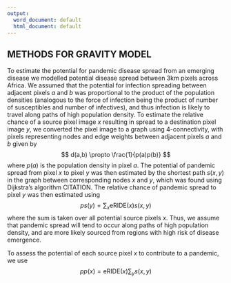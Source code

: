 ```yaml
---
output:
  word_document: default
  html_document: default
---
```

## METHODS FOR GRAVITY MODEL

To estimate the potential for pandemic disease spread from an emerging disease we modelled potential disease spread between 3km pixels across Africa. We assumed that the potential for infection spreading between adjacent pixels $a$ and $b$ was proportional to the product of the population densities (analogous to the force of infection being the product of number of susceptibles and number of infectives), and thus infection is likely to travel along paths of high population density. To estimate the relative chance of a source pixel image $x$ resulting in spread to a destination pixel image $y$, we converted the pixel image to a graph using 4-connectivity, with pixels representing nodes and edge weights between adjacent pixels $a$ and $b$ given by
$$
d(a,b) \propto \frac{1}{p(a)p(b)}
$$
where $p(a)$ is the population density in pixel $a$. The potential of pandemic spread from pixel $x$ to pixel $y$ was then estimated by the shortest path $s(x,y)$ in the graph between corresponding nodes $x$ and $y$, which was found using Dijkstra's algorithm CITATION. The relative chance of pandemic spread to pixel $y$ was then estimated using
$$
ps(y) = \sum_x \mathsf{eRIDE}(x) s(x,y)
$$
where the sum is taken over all potential source pixels $x$. Thus, we assume that pandemic spread will tend to occur along paths of high population density, and are more likely sourced from regions with high risk of disease emergence.

To assess the potential of each source pixel $x$ to contribute to a pandemic, we use
$$
pp(x) = \mathsf{eRIDE}(x) \sum_y s(x,y)
$$
